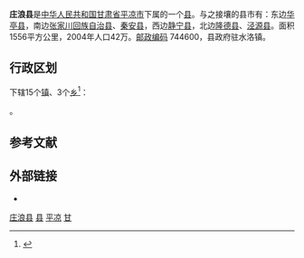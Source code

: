 {{Infobox China County
|county  = 庄浪县
|Photo =
|Photoname=
|officerTitle=
|officer=
|officerTitle2=
|officer2=
|map =
|map size =
|Pinyin   = 
|Belong = [[甘肃省|甘肃省]][[平凉市|平凉市]]
|Types= [[县|县]]
|admincode =
|founded =
|seat =水洛镇
|division=
|town=
|township=
|subdistrict=
|area = 1556
|area land =
|area water =
|census yr = 2004年
|pop =42万
|density =
|postcode =744600
|phone code=933
|carlicense=
|web = http://www.gszhuanglang.gov.cn/
}}
'''庄浪县'''是[[中华人民共和国|中华人民共和国]][[甘肃省|甘肃省]][[平凉市|平凉市]]下属的一个[[县级行政区|县]]。与之接壤的县市有：东边[[华亭县|华亭县]]，南边[[张家川回族自治县|张家川回族自治县]]、[[秦安县|秦安县]]，西边[[静宁县|静宁县]]，北边[[隆德县|隆德县]]、[[泾源县|泾源县]]。面积1556平方公里，2004年人口42万。[[邮政编码|邮政编码]] 744600，县政府驻水洛镇。

== 行政区划 ==
{{PAGENAMEBASE}}下辖15个[[行政建制镇|镇]]、3个[[乡_(中华人民共和国)|乡]]<ref>{{PRC admin/ref sgc|62/08/25}}</ref>：

{{PRC admin/children|62/08/25}}。

== 参考文献 ==
{{reflist}}

== 外部链接 ==
* {{Official website|http://www.gszhuanglang.gov.cn/|name=庄浪县人民政府}}

{{gansu-stub}}
{{庄浪县行政区划}}
{{平凉市行政区划}}
{{甘肃行政区划}}
{{国家级贫困县|前}}

[[Category:庄浪县|]]
[[Category:平凉区县|县]]
[[Category:甘肃省县份|平凉]]
[[Category:原国家级贫困县|甘]]